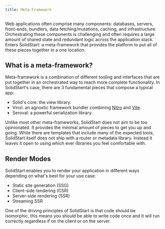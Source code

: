 ```yaml
---
title: Meta-Framework
---
```


Web applications often comprise many components: databases, servers, front-ends, bundlers, data fetching/mutations, caching, and infrastructure. Orchestrating these components is challenging and often requires a large amount of shared state and redundant logic across the application stack.
`
Enters SolidStart: a meta-framework that provides the platform to put all of these pieces together in a one location.

## What is a meta-framework?

Meta-framework is a combination of different tooling and interfaces that are put together in an orchestrated way to reach more complete functionality. In SolidStart's case, there are 3 fundamental pieces that compose a typical app:

- Solid's core: the view library.
- Vinxi: an agnostic framework bundler combining [Nitro](https://nitro.unjs.io/) and [Vite](https://vite.dev).
- Seroval: a powerful serialization library.

Unlike most other meta-frameworks, SolidStart does not aim to be too opinionated. It provides the minimal amount of pieces to get you up and going. While there are templates that include many of the expected tools, SolidStart itself does not ship with a router or metadata library. Instead it leaves it open to using which ever libraries you feel comfortable with.

## Render Modes

SolidStart enables you to render your application in different ways depending on what's best for your use case:

- Static site generation (SSG)
- Client-side rendering (CSR)
- Server-side rendering (SSR)
- Streaming SSR

One of the driving principles of SolidStart is that code should be isomorphic, this means you should be able to write code once and it will run correctly regardless if on the client or on the server.
